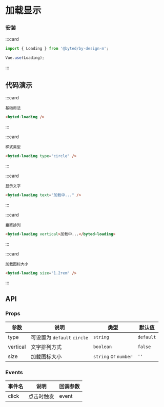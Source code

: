 # 加载显示

### 安装

:::card

```javascript
import { Loading } from '@byted/by-design-m';

Vue.use(Loading);
```

:::

## 代码演示

:::card

```topic
基础用法
```

```html
<byted-loading />
```

:::

:::card

```topic
样式类型
```

```html
<byted-loading type="circle" />
```

:::

:::card

```topic
显示文字
```

```html
<byted-loading text="加载中..." />
```

:::

:::card

```topic
垂直排列
```

```html
<byted-loading vertical>加载中...</byted-loading>
```

:::

:::card

```topic
加载图标大小
```

```html
<byted-loading size="1.2rem" />
```

:::

## API

### Props

| 参数     | 说明                        | 类型                 | 默认值    |
| -------- | --------------------------- | -------------------- | --------- |
| type     | 可设置为 `default` `circle` | `string`             | `default` |
| vertical | 文字排列方式                | `boolean`            | `false`   |
| size     | 加载图标大小                | `string` or `number` | `''`      |

### Events

| 事件名 | 说明       | 回调参数 |
| ------ | ---------- | -------- |
| click  | 点击时触发 | event    |

